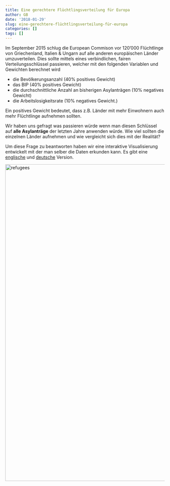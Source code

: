 ```yaml
---
title: Eine gerechtere Flüchtlingsverteilung für Europa
author: GB
date: '2018-01-29'
slug: eine-gerechtere-flüchtlingsverteilung-für-europa
categories: []
tags: []
---
```


Im September 2015 schlug die European Commison vor 120'000 Flüchtlinge von Griechenland, Italien & Ungarn auf alle anderen europäischen Länder umzuverteilen. Dies sollte mittels eines verbindlichen, fairen Verteilungsschlüssel passieren, welcher mit den folgenden Variablen und Gewichten berechnet wird

* die Bevölkerungsanzahl (40% positives Gewicht)
* das BIP (40% positives Gewicht)
* die durchschnittliche Anzahl an bisherigen Asylanträgen (10% negatives Gewicht)
* die Arbeitslosigkeitsrate (10% negatives Gewicht.)

Ein positives Gewicht bedeutet, dass z.B. Länder mit mehr Einwohnern auch mehr Flüchtlinge aufnehmen sollten.

Wir haben uns gefragt was passieren würde wenn man diesen Schlüssel auf **alle Asylanträge** der letzten Jahre anwenden würde.
Wie viel sollten die einzelnen Länder aufnehmen und wie vergleicht sich dies mit der Realität?

Um diese Frage zu beantworten haben wir eine interaktive Visualisierung entwickelt mit der man selber die Daten erkunden kann. Es gibt eine [englische](http://statistikwerkstatt.org:3838/refugee-distribution/shiny/) und [deutsche](http://statistikwerkstatt.org:3838/refugee-verteilung/shiny/) Version.

<img src=/refugees_pic_german.png alt="refugees" style="width: 1000px;"/>